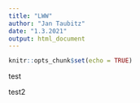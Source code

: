 ```yaml
---
title: "LWW"
author: "Jan Taubitz"
date: "1.3.2021"
output: html_document
---
```


```r
knitr::opts_chunk$set(echo = TRUE)
```

test

test2
